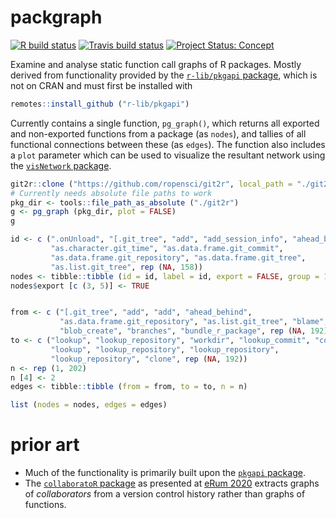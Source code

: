 # packgraph

<!-- badges: start -->
[![R build status](https://github.com/mpadge/packgraph/workflows/R-CMD-check/badge.svg)](https://github.com/mpadge/packgraph/actions)
[![Travis build status](https://travis-ci.org/mpadge/packgraph.svg?branch=master)](https://travis-ci.org/mpadge/packgraph)
[![Project Status: Concept](https://www.repostatus.org/badges/latest/concept.svg)](https://www.repostatus.org/#concept)
<!-- badges: end -->

Examine and analyse static function call graphs of R packages. Mostly derived
from functionality provided by the [`r-lib/pkgapi`
package](https://github.com/r-lib/pkgapi), which is not on CRAN and must first
be installed with
```r
remotes::install_github ("r-lib/pkgapi")
```

Currently contains a single function, `pg_graph()`, which returns all exported
and non-exported functions from a package (as `nodes`), and tallies of all
functional connections between these (as `edges`). The function also includes
a `plot` parameter which can be used to visualize the resultant network using
the [`visNetwork` package](https://github.com/datastorm-open/visNetwork).

```r
git2r::clone ("https://github.com/ropensci/git2r", local_path = "./git2r")
# Currently needs absolute file paths to work
pkg_dir <- tools::file_path_as_absolute ("./git2r")
g <- pg_graph (pkg_dir, plot = FALSE)
g
```
```r
id <- c (".onUnload", "[.git_tree", "add", "add_session_info", "ahead_behind",
         "as.character.git_time", "as.data.frame.git_commit",
         "as.data.frame.git_repository", "as.data.frame.git_tree",
         "as.list.git_tree", rep (NA, 158))
nodes <- tibble::tibble (id = id, label = id, export = FALSE, group = 1)
nodes$export [c (3, 5)] <- TRUE


from <- c ("[.git_tree", "add", "add", "ahead_behind",
           "as.data.frame.git_repository", "as.list.git_tree", "blame",
           "blob_create", "branches", "bundle_r_package", rep (NA, 192))
to <- c ("lookup", "lookup_repository", "workdir", "lookup_commit", "commits",
         "lookup", "lookup_repository", "lookup_repository",
         "lookup_repository", "clone", rep (NA, 192))
n <- rep (1, 202)
n [4] <- 2
edges <- tibble::tibble (from = from, to = to, n = n)

list (nodes = nodes, edges = edges)
```

# prior art

- Much of the functionality is primarily built upon the [`pkgapi`
  package](https://github.com/r-lib/pkgapi).
- The [`collaboratoR` package](https://github.com/bupaverse/collaborateR) as
  presented at [eRum
  2020](https://milano-r.github.io/erum2020program/regular-talks.html#using-process-mining-principles-to-extract-a-collaboration-graph-from-a-version-control-system-log)
  extracts graphs of *collaborators* from a version control history rather than
  graphs of functions.


